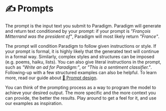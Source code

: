 # ✍️ Prompts

The prompt is the input text you submit to Paradigm. Paradigm will generate and return text conditioned by your prompt: 
if your prompt is *"François Mitterrand was the president of"*, Paradigm will most likely return *"France"*.

The prompt will condition Paradigm to follow given instructions or style. If your prompt is formal, it is highly likely that the generated text will continue in a formal way. 
Similarly, complex styles and structures can be imposed (e.g. poems, haiku, lists). You can also give literal instructions in the prompt, such as *"Write an ad for Paradigm:"*, 
or *"This is a sentiment classifier."*. Following-up with a few structured examples can also be helpful. 
To learn more, read our guide about [📜 Prompt design](/guides/prompt).

You can think of the prompting process as a way to program the model to achieve your desired output. 
The more specific and the more context you can provide, the better the results. Play around to get a feel for it, and use our examples as inspiration.